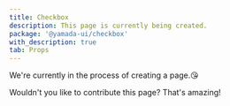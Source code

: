 ```yaml
---
title: Checkbox
description: This page is currently being created.
package: '@yamada-ui/checkbox'
with_description: true
tab: Props
---
```


We're currently in the process of creating a page.😘

Wouldn't you like to contribute this page? That's amazing!
